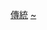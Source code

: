 {{Commons category|Traditions by country}}
{{Categories by country|nocat}}

[[Category:傳統|]]
[[Category:各國文化史|~]]